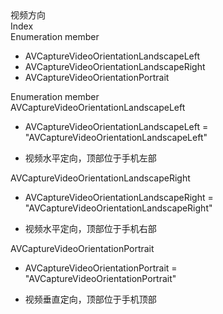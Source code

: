 <div data-v-md-line="1"><link rel="stylesheet" type="text/css" href="https://docs.qnsdk.com/styles/doc-v4-api.css" />
<div class="rtc-doc rtc-doc-page" id="rtc-doc">
<section class="rtc-doc-panel rtc-doc-describe rtc-doc-note">
                视频方向</section>
            <div class="rtc-doc-page-wrap">Index</div>
<section class="rtc-doc-panel">
        <div class="rtc-doc-page-title">Enumeration member</div>
        <ul class="rtc-doc-catalogue">
                <li><a onClick='document.location.replace(`${document.location.protocol}//${document.location.host}${document.location.pathname}${document.location.search}#AVCaptureVideoOrientationLandscapeLeft`)'>AVCaptureVideoOrientationLandscapeLeft</a></li>
                <li><a onClick='document.location.replace(`${document.location.protocol}//${document.location.host}${document.location.pathname}${document.location.search}#AVCaptureVideoOrientationLandscapeRight`)'>AVCaptureVideoOrientationLandscapeRight</a></li>
                <li><a onClick='document.location.replace(`${document.location.protocol}//${document.location.host}${document.location.pathname}${document.location.search}#AVCaptureVideoOrientationPortrait`)'>AVCaptureVideoOrientationPortrait</a></li>
        </ul>
</section>
<div class="rtc-doc-page-wrap">Enumeration member</div>
<section class="rtc-doc-panel">
<div class="rtc-doc-page-title rtc-doc-antor" id="AVCaptureVideoOrientationLandscapeLeft">
AVCaptureVideoOrientationLandscapeLeft</div>
<ul class="rtc-doc-page-container">
        <li class="rtc-doc-sign-signature">AVCaptureVideoOrientationLandscapeLeft = "AVCaptureVideoOrientationLandscapeLeft"</li>
    </li>
<li class="rtc-doc-page-description">
    <div class="rtc-doc-desc-wrap">
        <p>视频水平定向，顶部位于手机左部</p>
    </div>
</li>
</ul>
</section>
<section class="rtc-doc-panel">
<div class="rtc-doc-page-title rtc-doc-antor" id="AVCaptureVideoOrientationLandscapeRight">
AVCaptureVideoOrientationLandscapeRight</div>
<ul class="rtc-doc-page-container">
        <li class="rtc-doc-sign-signature">AVCaptureVideoOrientationLandscapeRight = "AVCaptureVideoOrientationLandscapeRight"</li>
    </li>
<li class="rtc-doc-page-description">
    <div class="rtc-doc-desc-wrap">
        <p>视频水平定向，顶部位于手机右部</p>
    </div>
</li>
</ul>
</section>
<section class="rtc-doc-panel">
<div class="rtc-doc-page-title rtc-doc-antor" id="AVCaptureVideoOrientationPortrait">
AVCaptureVideoOrientationPortrait</div>
<ul class="rtc-doc-page-container">
        <li class="rtc-doc-sign-signature">AVCaptureVideoOrientationPortrait = "AVCaptureVideoOrientationPortrait"</li>
    </li>
<li class="rtc-doc-page-description">
    <div class="rtc-doc-desc-wrap">
        <p>视频垂直定向，顶部位于手机顶部</p>
    </div>
</li>
</ul>
</section>
</div>


</div>